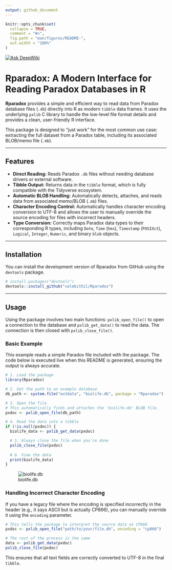 ```yaml
---
output: github_document
---
```


```r
knitr::opts_chunk$set(
  collapse = TRUE,
  comment = "#>",
  fig.path = "man/figures/README-",
  out.width = "100%"
)
```
[![Ask DeepWiki](https://deepwiki.com/badge.svg)](https://deepwiki.com/celebithil/Rparadox)

# Rparadox: A Modern Interface for Reading Paradox Databases in R

**Rparadox** provides a simple and efficient way to read data from Paradox database files (`.db`) directly into R as modern `tibble` data frames. It uses the underlying `pxlib` C library to handle the low-level file format details and provides a clean, user-friendly R interface.

This package is designed to "just work" for the most common use case: extracting the full dataset from a Paradox table, including its associated BLOB/memo file (`.mb`).



***
## Features

* **Direct Reading:** Reads Paradox `.db` files without needing database drivers or external software.
* **Tibble Output:** Returns data in the `tibble` format, which is fully compatible with the Tidyverse ecosystem.
* **Automatic BLOB Handling:** Automatically detects, attaches, and reads data from associated memo/BLOB (`.mb`) files.
* **Character Encoding Control:** Automatically handles character encoding conversion to UTF-8 and allows the user to manually override the source encoding for files with incorrect headers.
* **Type Conversion:** Correctly maps Paradox data types to their corresponding R types, including `Date`, `Time` (`hms`), `Timestamp` (`POSIXct`), `Logical`, `Integer`, `Numeric`, and binary `blob` objects.

***
## Installation

You can install the development version of Rparadox from GitHub using the `devtools` package.

```r
# install.packages("devtools")
devtools::install_github("celebithil/Rparadox")
```

***
## Usage

Using the package involves two main functions: `pxlib_open_file()` to open a connection to the database and `pxlib_get_data()` to read the data. The connection is then closed with `pxlib_close_file()`.

### Basic Example

This example reads a simple Paradox file included with the package. The code below is executed live when this README is generated, ensuring the output is always accurate.

```r
# 1. Load the package
library(Rparadox)

# 2. Get the path to an example database
db_path <- system.file("extdata", "biolife.db", package = "Rparadox")

# 3. Open the file
# This automatically finds and attaches the 'biolife.mb' BLOB file.
pxdoc <- pxlib_open_file(db_path)

# 4. Read the data into a tibble
if (!is.null(pxdoc)) {
  biolife_data <- pxlib_get_data(pxdoc)

  # 5. Always close the file when you're done
  pxlib_close_file(pxdoc)
  
  # 6. View the data
  print(biolife_data)
}
```

![biolife.db](man/figures/demo.jpg)

### Handling Incorrect Character Encoding

If you have a legacy file where the encoding is specified incorrectly in the header (e.g., it says ASCII but is actually CP866), you can manually override it using the `encoding` parameter.

```r
# This tells the package to interpret the source data as CP866
pxdoc <- pxlib_open_file("path/to/your/file.db", encoding = "cp866")

# The rest of the process is the same
data <- pxlib_get_data(pxdoc)
pxlib_close_file(pxdoc)
```

This ensures that all text fields are correctly converted to UTF-8 in the final `tibble`.
